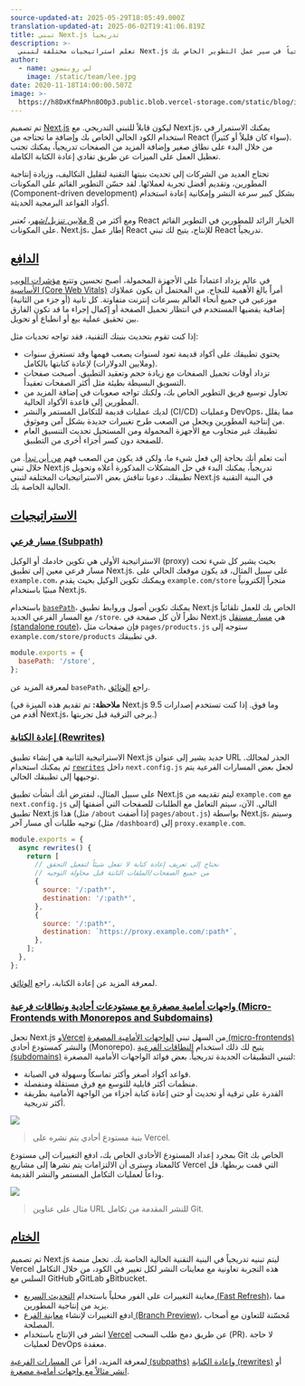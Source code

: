 ```yaml
---
source-updated-at: 2025-05-29T18:05:49.000Z
translation-updated-at: 2025-06-02T19:41:06.819Z
title: تبني Next.js تدريجياً
description: >-
  تعلم استراتيجيات مختلفة لتبني Next.js تدريجياً في سير عمل التطوير الخاص بك.
author:
  - name: لي روبنسون
    image: /static/team/lee.jpg
date: 2020-11-18T14:00:00.507Z
image: >-
  https://h8DxKfmAPhn8O0p3.public.blob.vercel-storage.com/static/blog/incremental-adoption/twitter-card.png
---
```


تم تصميم [Next.js](https://nextjs.org/) ليكون قابلاً للتبني التدريجي. مع Next.js، يمكنك الاستمرار في استخدام الكود الحالي الخاص بك وإضافة ما تحتاجه من React (سواء كان قليلاً أو كثيراً). من خلال البدء على نطاق صغير وإضافة المزيد من الصفحات تدريجياً، يمكنك تجنب تعطيل العمل على الميزات عن طريق تفادي إعادة الكتابة الكاملة.

تحتاج العديد من الشركات إلى تحديث بنيتها التقنية لتقليل التكاليف، وزيادة إنتاجية المطورين، وتقديم أفضل تجربة لعملائها. لقد حسّن التطوير القائم على المكونات (Component-driven development) بشكل كبير سرعة النشر وإمكانية إعادة استخدام أكواد القواعد البرمجية الحديثة.

ومع أكثر من [8 ملايين تنزيل/شهر](https://www.npmtrends.com/react)، تُعتبر React الخيار الرائد للمطورين في التطوير القائم على المكونات. Next.js، إطار عمل React للإنتاج، يتيح لك تبني React تدريجياً.

[الدافع](#motivation)
-------------------------

في عالم يزداد اعتماداً على الأجهزة المحمولة، أصبح تحسين وتتبع [مؤشرات الويب الأساسية (Core Web Vitals)](/analytics) أمراً بالغ الأهمية للنجاح. من المحتمل أن يكون عملاؤك موزعين في جميع أنحاء العالم بسرعات إنترنت متفاوتة. كل ثانية (أو جزء من الثانية) إضافية يقضيها المستخدم في انتظار تحميل الصفحة أو إكمال إجراء ما قد تكون الفارق بين تحقيق عملية بيع أو انطباع أو تحويل.

إذا كنت تقوم بتحديث بنيتك التقنية، فقد تواجه تحديات مثل:

* يحتوي تطبيقك على أكواد قديمة تعود لسنوات يصعب فهمها وقد تستغرق سنوات (وملايين الدولارات) لإعادة كتابتها بالكامل.
* تزداد أوقات تحميل الصفحات مع زيادة حجم وتعقيد التطبيق. أصبحت صفحات التسويق البسيطة بطيئة مثل أكثر الصفحات تعقيداً.
* تحاول توسيع فريق التطوير الخاص بك، ولكنك تواجه صعوبات في إضافة المزيد من المطورين إلى قاعدة الأكواد الحالية.
* لديك عمليات قديمة للتكامل المستمر والنشر (CI/CD) وعمليات DevOps، مما يقلل من إنتاجية المطورين ويجعل من الصعب طرح تغييرات جديدة بشكل آمن وموثوق.
* تطبيقك غير متجاوب مع الأجهزة المحمولة ومن المستحيل تحديث التنسيق العام للصفحة دون كسر أجزاء أخرى من التطبيق.

أنت تعلم أنك بحاجة إلى فعل شيء ما، ولكن قد يكون من الصعب فهم [من أين تبدأ](https://www.psychologytoday.com/us/blog/mindfully-present-fully-alive/201804/the-only-way-eat-elephant). من خلال تبني Next.js تدريجياً، يمكنك البدء في حل المشكلات المذكورة أعلاه وتحويل تطبيقك. دعونا نناقش بعض الاستراتيجيات المختلفة لتبني Next.js في البنية التقنية الحالية الخاصة بك.

[الاستراتيجيات](#strategies)
-------------------------

### [مسار فرعي (Subpath)](#subpath)

الاستراتيجية الأولى هي تكوين خادمك أو الوكيل (proxy) بحيث يشير كل شيء تحت مسار فرعي معين إلى تطبيق Next.js. على سبيل المثال، قد يكون موقعك الحالي على `example.com`، ويمكنك تكوين الوكيل بحيث يقدم `example.com/store` متجراً إلكترونياً مبنيًا باستخدام Next.js.

باستخدام [`basePath`](/docs/pages/api-reference/next-config-js/basePath)، يمكنك تكوين أصول وروابط تطبيق Next.js الخاص بك للعمل تلقائياً مع المسار الفرعي الجديد `/store`. نظراً لأن كل صفحة في Next.js هي [مسار مستقل (standalone route)](/docs/pages/building-your-application/routing)، فإن صفحات مثل `pages/products.js` ستوجه إلى `example.com/store/products` في تطبيقك.

```js filename="next.config.js"
module.exports = {
  basePath: '/store',
};
```

لمعرفة المزيد عن `basePath`، راجع [الوثائق](/docs/pages/api-reference/next-config-js/basePath).

(**ملاحظة:** تم تقديم هذه الميزة في Next.js 9.5 وما فوق. إذا كنت تستخدم إصدارات أقدم من Next.js، يرجى الترقية قبل تجربتها.)

### [إعادة الكتابة (Rewrites)](#rewrites)

الاستراتيجية الثانية هي إنشاء تطبيق Next.js جديد يشير إلى عنوان URL الجذر لمجالك. ثم يمكنك استخدام [`rewrites`](/docs/pages/api-reference/next-config-js/rewrites) داخل `next.config.js` لجعل بعض المسارات الفرعية يتم توجيهها إلى تطبيقك الحالي.

على سبيل المثال، لنفترض أنك أنشأت تطبيق Next.js ليتم تقديمه من `example.com` مع `next.config.js` التالي. الآن، سيتم التعامل مع الطلبات للصفحات التي أضفتها إلى تطبيق Next.js هذا (مثل `/about` إذا أضفت `pages/about.js`) بواسطة Next.js، وسيتم توجيه طلبات أي مسار آخر (مثل `/dashboard`) إلى `proxy.example.com`.

```js filename="next.config.js"
module.exports = {
  async rewrites() {
    return [
      // نحتاج إلى تعريف إعادة كتابة لا تفعل شيئاً لتفعيل التحقق
      // من جميع الصفحات/الملفات الثابتة قبل محاولة التوجيه
      {
        source: '/:path*',
        destination: '/:path*',
      },
      {
        source: '/:path*',
        destination: `https://proxy.example.com/:path*`,
      },
    ];
  },
};
```

لمعرفة المزيد عن إعادة الكتابة، راجع [الوثائق](/docs/pages/api-reference/next-config-js/rewrites).

### [واجهات أمامية مصغرة مع مستودعات أحادية ونطاقات فرعية (Micro-Frontends with Monorepos and Subdomains)](#micro-frontends-with-monorepos-and-subdomains)

تجعل Next.js و[Vercel](https://vercel.com) من السهل تبني [الواجهات الأمامية المصغرة (micro-frontends)](https://martinfowler.com/articles/micro-frontends.html) والنشر كمستودع أحادي (Monorepo). يتيح لك ذلك استخدام [النطاقات الفرعية (subdomains)](https://en.wikipedia.org/wiki/Subdomain) لتبني التطبيقات الجديدة تدريجياً. بعض فوائد الواجهات الأمامية المصغرة:

* قواعد أكواد أصغر وأكثر تماسكاً وسهولة في الصيانة.
* منظمات أكثر قابلية للتوسع مع فرق مستقلة ومنفصلة.
* القدرة على ترقية أو تحديث أو حتى إعادة كتابة أجزاء من الواجهة الأمامية بطريقة أكثر تدريجية.

![](https://h8DxKfmAPhn8O0p3.public.blob.vercel-storage.com/static/blog/incremental-adoption/light-arch.png)

> بنية مستودع أحادي يتم نشره على Vercel.

بمجرد إعداد المستودع الأحادي الخاص بك، ادفع التغييرات إلى مستودع Git الخاص بك كالمعتاد وسترى أن الالتزامات يتم نشرها إلى مشاريع Vercel التي قمت بربطها. قل وداعاً لعمليات التكامل المستمر والنشر القديمة.

![](https://h8DxKfmAPhn8O0p3.public.blob.vercel-storage.com/static/blog/incremental-adoption/dark-comment.png)

> مثال على عناوين URL للنشر المقدمة من تكامل Git.

[الختام](#conclusion)
-------------------------

تم تصميم Next.js ليتم تبنيه تدريجياً في البنية التقنية الحالية الخاصة بك. تجعل منصة Vercel هذه التجربة تعاونية مع معاينات النشر لكل تغيير في الكود، من خلال التكامل السلس مع GitHub وGitLab وBitbucket.

* معاينة التغييرات على الفور محلياً باستخدام [التحديث السريع (Fast Refresh)](/docs/architecture/fast-refresh)، مما يزيد من إنتاجية المطورين.
* ادفع التغييرات لإنشاء [معاينة الفرع (Branch Preview)](https://vercel.com/github)، مُحسّنة للتعاون مع أصحاب المصلحة.
* انشر في الإنتاج باستخدام [Vercel](https://vercel.com) عن طريق دمج طلب السحب (PR). لا حاجة لعمليات DevOps معقدة.

لمعرفة المزيد، اقرأ عن [المسارات الفرعية (subpaths)](/docs/pages/api-reference/next-config-js/basePath) و[إعادة الكتابة (rewrites)](/docs/pages/api-reference/next-config-js/rewrites) أو [انشر مثالاً مع واجهات أمامية مصغرة](https://vercel.com/import/project?template=https://github.com/vercel/next.js/tree/canary/examples/with-zones).
